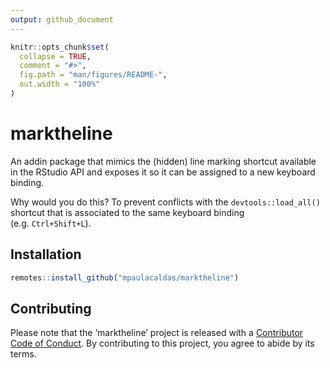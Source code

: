 ```yaml
---
output: github_document
---
```


<!-- README.md is generated from README.Rmd. Please edit that file -->

```r
knitr::opts_chunk$set(
  collapse = TRUE,
  comment = "#>",
  fig.path = "man/figures/README-",
  out.width = "100%"
)
```
# marktheline

<!-- badges: start -->
<!-- badges: end -->

An addin package that mimics the (hidden) line marking shortcut available in the RStudio API and exposes it so it can be assigned to a new keyboard binding.

Why would you do this? To prevent conflicts with the `devtools::load_all()` shortcut that is associated to the same keyboard binding (e.g. `Ctrl+Shift+L`).


## Installation

``` r
remotes::install_github("mpaulacaldas/marktheline")
```

## Contributing

Please note that the 'marktheline' project is released with a
[Contributor Code of Conduct](CODE_OF_CONDUCT.md).
By contributing to this project, you agree to abide by its terms.
